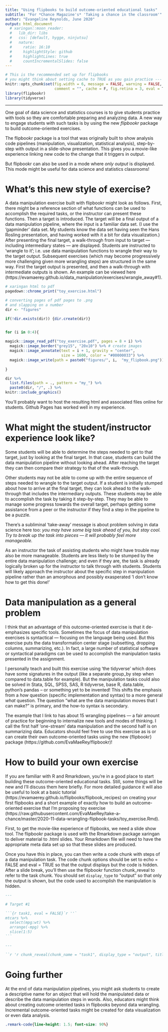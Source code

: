 ```yaml
---
title: "Using flipbooks to build outcome-oriented educational tasks"
subtitle: "For *Chance Magazine's* 'Taking a chance in the classroom'"
author: "Evangeline Reynolds, June 2020"
output: html_document
  # xaringan::moon_reader:
  #   lib_dir: libs
  #   css: [default, hygge, ninjutsu]
  #   nature:
  #     ratio: 16:10
  #     highlightStyle: github
  #     highlightLines: true
  #     countIncrementalSlides: false
---
```





```r
# This is the recommended set up for flipbooks
# you might think about setting cache to TRUE as you gain practice --- building flipbooks from scracth can be time consuming
knitr::opts_chunk$set(fig.width = 6, message = FALSE, warning = FALSE, 
                      comment = "", cache = F, fig.retina = 3, eval = T)
library(flipbookr)
library(tidyverse)
```





---

One goal of data science and statistics courses is to give students practice with tools so they are comfortable preparing and analyzing data.  A new way to engage students with such tasks is by using the new *flipbookr* package to build outcome-oriented exercises.  

The flipbookr package is a tool that was originally built to show analysis code pipelines (manipulation, visualization, statistical analysis), step-by-step with output in a slide-show presentation.  This gives you a movie-like experience linking new code to the change that it triggers in output.  

But flipbookr can also be used in a mode where *only output* is displayed.  This mode might be useful for data science and statistics classrooms!  

# What's this new style of exercise?

A data manipulation exercise built with flipbookr might look as follows.  First, there might be a reference section of what functions can be used to accomplish the required tasks, or the instructor can present these functions. Then a target is introduced.  The target will be a final output of a data manipulation pipeline, where the input is a familiar data set.  (I use the 'gapminder' data set.  My students know the data set having seen the Hans Rosling presentation, and having worked with it a bit for data visualization.) After presenting the final target, a walk-through from input to target --- including intermediary states --- are displayed.  Students are instructed to 'wrangle to it'; i.e. use data manipulation functions to wrangle their way to the target output.  Subsequent exercises (which may become progressively more challenging given more wrangling steps) are structured in the same way. First the target output is presented, and then a walk-through with intermediate outputs is shown. An example can be viewed here (https://evamaerey.github.io/data_manipulation/exercises/wrangle_away#1). 


```r
# xaringan html to pdf
pagedown::chrome_print("toy_exercise.html")

# converting pages of pdf pages to .png
# and slapping on a number
dir <- "figures"

if(!dir.exists(dir)) {dir.create(dir)}


for (i in 0:4){
  
magick::image_read_pdf("toy_exercise.pdf", pages = 8 + i) %>% 
  magick::image_border("grey15", "20x10") %>% # create images
  magick::image_annotate(text = i + 1, gravity = "center", 
                         size = 1600, color = "#00000033") %>% 
  magick::image_write(path = paste0("figures/", i,  "my_flipbook.png")) 
  
}

dir %>% 
  list.files(path = ., pattern = "my_") %>% 
  paste0(dir, "/", .) %>% 
knitr::include_graphics()
```

You'll probably want to host the resulting html and associated files online for students.  Github Pages has worked well in my experience. 

# What might the student/instructor experience look like?

Some students will be able to determine the steps needed to get to that target, just by looking at the final target.  In that case, students can build the data manipulation pipeline without looking ahead.  After reaching the target they can then compare their strategy to that of the walk-through.  

Other students may not be able to come up with the entire sequence of steps needed to wrangle to the target output.  If a student is initially stumped about how to arrive at the final target, they can look ahead to the walk-through that includes the intermediary outputs. These students may be able to accomplish the task by taking it step-by-step.   They may be able to manage some progress towards the overall target, perhaps getting some assistance from a peer or the instructor if they find a step in the pipeline to be a puzzle.    

There's a subliminal 'take-away' message is about problem solving in data science here too:  *you may have some big task ahead of you, but stay cool.  Try to break up the task into pieces --- it will probably feel more manageable.*  

As an instructor the task of assisting students who might have trouble may also be more manageable.  Students are less likely to be stumped by the entire data manipulation challenge; and even if they are, the task is already logically broken up for the instructor to talk through with students.   Students will likely approach the instructor about the specific step in manipulation pipeline rather than an amorphous and possibly exasperated 'I don't know how to get this done!'  

# Data manipulation as a general problem 

I think that an advantage of this outcome-oriented exercise is that it de-emphasizes specific tools. Sometimes the focus of data manipulation exercises is syntactical --- focusing on the language being used.  But this exercise puts the data transformation center stage (subsetting, dropping columns, summarizing, etc.).  In fact, a large number of statistical software or syntactical paradigms can be used to accomplish the manipulation tasks presented in the assignment.  

I personally teach and built this exercise using 'the tidyverse' which does have some signatures in the output (like a separate group_by step when compared to data.table for example).  But the manipulation tasks could also be solved in Stata, SQL, SPSS, SAS, R tidyverse, base R, data.table, python's pandas -- or something yet to be invented!  This shifts the emphasis from a *how* question (specific implementation and syntax) to a more general *what* question. The question "what are the data manipulation moves that I can make?" is primary, and the how-to syntax is secondary. 

The example that I link to has about 15 wrangling pipelines --- a fair amount of practice for beginning to internalize new tools and modes of thinking.  I call the first half 'one-stream' data manipulation and the second half is on summarizing data. Educators should feel free to use this exercise as is or can create their own outcome-oriented tasks using the new {flipbookr} package (https://github.com/EvaMaeRey/flipbookr)! 

# How to build your own exercise

If you are familiar with R and Rmarkdown, you're in a good place to start building these outcome-oriented educational tasks.  Still, some things will be new and I'll discuss them here briefly.  For more detailed guidance it will also be useful to look at a basic tutorial (https://evamaerey.github.io/flipbooks/flipbook_recipes) on creating your first flipbooks and a short example of exactly how to build an outcome-oriented exercise that I'm proposing toy exercise (https://raw.githubusercontent.com/EvaMaeRey/take-a-chance/master/2020-11-data-wrangling-flipbook-tasks/toy_exercise.Rmd).

First, to get the movie-like experience of flipbooks, we need a slide show tool.  The flipbookr package is used with the Rmarkdown package xaringan to deliver material to .html slides.  Your Rmarkdown file will need to have the appropriate meta data set up so that these slides are produced.  

Once you have this in place, you can then write a code chunk with steps of a data manipulation task.  The code chunk options should be set to echo = FALSE and eval = TRUE so that the output displays but the code is hidden.  After a slide break, you'll then use the flipbookr function chunk_reveal to refer to the task chunk.  You should set `display_type` to "output" so that only the output is shown, but the code used to accomplish the manipulation is hidden.

````markdown
---

# Target #1

```{r task1, eval = FALSE}`r ''`
mtcars %>% 
  select(mpg:wt) %>% 
  arrange(-mpg) %>% 
  slice(1:5)
```
````

```markdown
---

``r 'r chunk_reveal(chunk_name = "task1", display_type = "output", title = "## Walk-through #1" )'``
``` 







# Going further

At the end of data manipulation pipelines, you might ask students to create a descriptive name for an object that will hold the manipulated data or describe the data manipulation steps in words. Also, educators might think about creating outcome oriented tasks in flipbooks beyond data wrangling. Incremental outcome-oriented tasks might be created for data visualization or even data analysis.    



```css
.remark-code{line-height: 1.5; font-size: 90%}
```



<!-- Chance is a quarterly non-technical statistics magazine published jointly by the American Statistical Association and Taylor \& Francis Group. It was established in 1988, and Taylor \& Francis has published it since 2012. The magazine sponsors the blog "The Statistics Forum", which allows anyone to post their thoughts on probability and statistics. -->

<!-- https://chance.amstat.org/ -->

<!-- https://chance.amstat.org/category/columns/taking-a-chance-in-the-classroom/ -->

<!-- --- -->

<!-- CHANCE is copublished quarterly by the American Statistical Association and Taylor & Francis Group The magazine is designed for anyone who has an interest in the analysis of data, informally highlighting sound statistical practice. CHANCE is not a technical magazine, but rather a cultural record of an evolving field, intended to entertain as well as inform. -->

<!-- Since its creation in 1988, CHANCE has covered such topics as the 1990 census adjustment and the redesigned population survey, sports, the environment, DNA evidence in the courts, a variety of medical issues—even how to win on "Jeopardy." CHANCE offers a unique opportunity to reach beyond statistics professionals to a more general audience. -->

<!-- While we invite authors to submit articles in ready-to-publish form, we also encourage prospective authors to submit ideas for articles or articles that are not yet in final form, and we will try to help with their development. -->

<!-- --- -->

<!-- Writing for CHANCE -->
<!-- We prefer short manuscripts of 10 to 15 double-spaced typewritten pages. Authors are encouraged to write in a relaxed, expository style; opinion, humor, and historical comments can (and should) be intermingled to make lively reading. Additional suggestions regarding writing for CHANCE are offered under Hints for Authors. -->

<!-- Submitting Files -->
<!-- Submit material via email as a PDF document and a Microsoft Word file to the editor at the following address: -->

<!-- Amanda Plunkett -->
<!-- CHANCE Editor -->
<!-- chancemag.editor@gmail.com -->
<!-- CHANCE Style -->
<!-- Details for listing and citing references are given in the ASA Magazine Style Guide (PDF). -->
